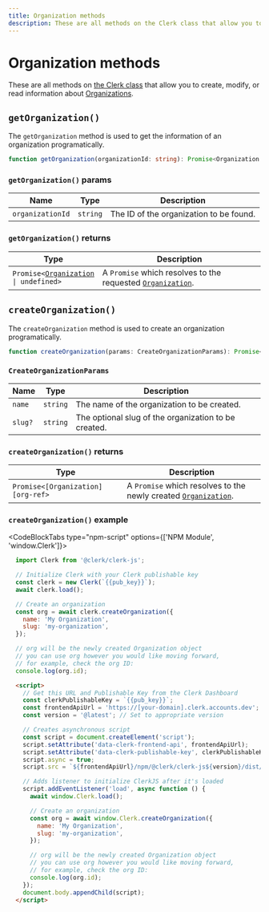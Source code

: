 ```yaml
---
title: Organization methods
description: These are all methods on the Clerk class that allow you to create, modify, or read information about Organizations.
---
```


# Organization methods

These are all methods on [the Clerk class](/docs/references/javascript/clerk/clerk) that allow you to create, modify, or read information about [Organizations](/docs/references/javascript/organization/organization).

## `getOrganization()`

The `getOrganization` method is used to get the information of an organization programatically.

```typescript
function getOrganization(organizationId: string): Promise<Organization | undefined>;
```

### `getOrganization()` params

| Name | Type | Description |
| --- | --- | --- |
| `organizationId` | `string` | The ID of the organization to be found. |

### `getOrganization()` returns

| Type | Description |
| --- | --- |
| <code>Promise\<[Organization][org-ref] \| undefined\></code> | A `Promise` which resolves to the requested [`Organization`][org-ref]. |

## `createOrganization()`

The `createOrganization` method is used to create an organization programatically.

```typescript
function createOrganization(params: CreateOrganizationParams): Promise<Organization>;
```

### `CreateOrganizationParams`

| Name | Type | Description |
| --- | --- | --- |
| `name` | `string` | The name of the organization to be created. |
| `slug?` | `string` | The optional slug of the organization to be created. |

### `createOrganization()` returns

| Type | Description |
| --- | --- |
| <code>Promise\<[Organization][org-ref\></code> | A `Promise` which resolves to the newly created [`Organization`][org-ref]. |

### `createOrganization()` example

<CodeBlockTabs type="npm-script" options={['NPM Module', 'window.Clerk']}>
```javascript filename="index.js" {7-24}
  import Clerk from '@clerk/clerk-js';

  // Initialize Clerk with your Clerk publishable key
  const clerk = new Clerk(`{{pub_key}}`);
  await clerk.load();

  // Create an organization
  const org = await clerk.createOrganization({
    name: 'My Organization',
    slug: 'my-organization',
  });

  // org will be the newly created Organization object
  // you can use org however you would like moving forward,
  // for example, check the org ID:
  console.log(org.id);
```

```html filename="index.html" {18-28}
  <script>
    // Get this URL and Publishable Key from the Clerk Dashboard
    const clerkPublishableKey = `{{pub_key}}`;
    const frontendApiUrl = 'https://[your-domain].clerk.accounts.dev';
    const version = '@latest'; // Set to appropriate version

    // Creates asynchronous script
    const script = document.createElement('script');
    script.setAttribute('data-clerk-frontend-api', frontendApiUrl);
    script.setAttribute('data-clerk-publishable-key', clerkPublishableKey);
    script.async = true;
    script.src = `${frontendApiUrl}/npm/@clerk/clerk-js${version}/dist/clerk.browser.js`;

    // Adds listener to initialize ClerkJS after it's loaded
    script.addEventListener('load', async function () {
      await window.Clerk.load();

      // Create an organization
      const org = await window.Clerk.createOrganization({
        name: 'My Organization',
        slug: 'my-organization',
      });

      // org will be the newly created Organization object
      // you can use org however you would like moving forward,
      // for example, check the org ID:
      console.log(org.id);
    });
    document.body.appendChild(script);
  </script>
```
</CodeBlockTabs>

[org-ref]: /docs/references/javascript/organization/organization
[orgmem-ref]: /docs/references/javascript/organization-membership
